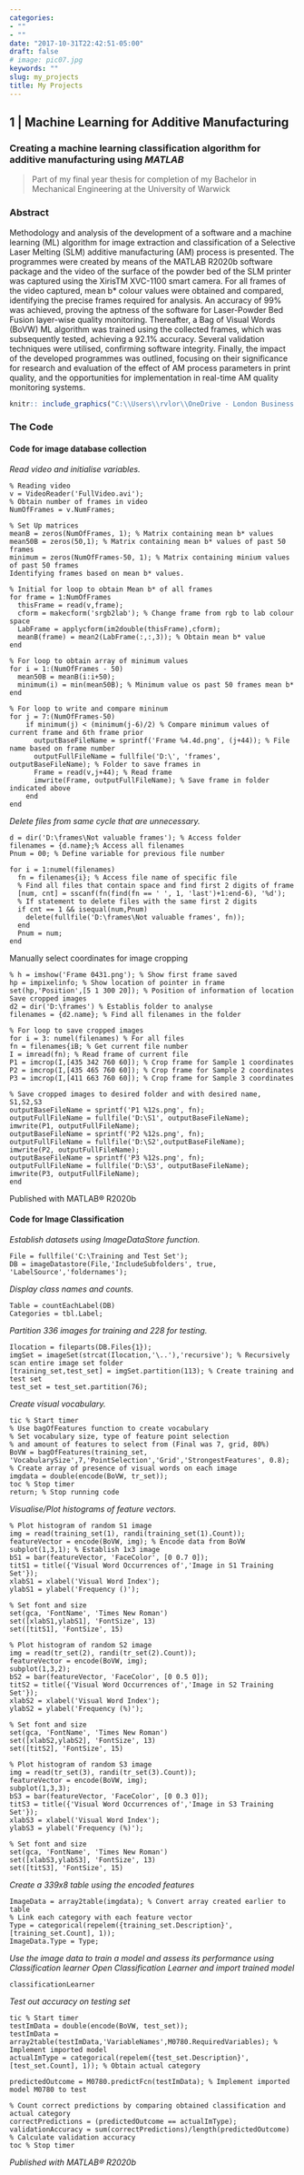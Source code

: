 ```yaml
---
categories:
- ""
- ""
date: "2017-10-31T22:42:51-05:00"
draft: false
# image: pic07.jpg
keywords: ""
slug: my_projects
title: My Projects
---
```


## 1 | Machine Learning for Additive Manufacturing 
### Creating a machine learning classification algorithm for additive manufacturing using *MATLAB*

> Part of my final year thesis for completion of my Bachelor in Mechanical Engineering at the University of Warwick

### Abstract

Methodology and analysis of the development of a software and a machine learning (ML) algorithm for image extraction and classification of a Selective Laser Melting (SLM) additive manufacturing (AM) process is presented. The programmes were created by means of the MATLAB R2020b software package and the video of the surface of the powder bed of the SLM printer was captured using the XirisTM XVC-1100 smart camera. For all frames of the video captured, mean b* colour values were obtained and compared, identifying the precise frames required for analysis. An accuracy of 99% was achieved, proving the aptness of the software for Laser-Powder Bed Fusion layer-wise quality monitoring. Thereafter, a Bag of Visual Words (BoVW) ML algorithm was trained using the collected frames, which was subsequently tested, achieving a 92.1% accuracy. Several validation techniques were utilised, confirming software integrity. Finally, the impact of the developed programmes was outlined, focusing on their significance for research and evaluation of the effect of AM process parameters in print quality, and the opportunities for implementation in real-time AM quality monitoring systems.


```r

knitr:: include_graphics("C:\\Users\\rvlor\\OneDrive - London Business School\\1. LBS\\2. MAM\\01. Term 1\\AM01. Applied Statistics with R\\My portfolio GIT\\My_website\\static\\img\\blogs\\Tech_Report2.png", error = FALSE)

```


### The Code

#### Code for image database collection 

*Read video and initialise variables.*

    % Reading video
    v = VideoReader('FullVideo.avi');
    % Obtain number of frames in video
    NumOfFrames = v.NumFrames;
  
    % Set Up matrices
    meanB = zeros(NumOfFrames, 1); % Matrix containing mean b* values
    mean50B = zeros(50,1); % Matrix containing mean b* values of past 50 frames
    minimum = zeros(NumOfFrames-50, 1); % Matrix containing minium values of past 50 frames
    Identifying frames based on mean b* values.
  
    % Initial for loop to obtain Mean b* of all frames
    for frame = 1:NumOfFrames
      thisFrame = read(v,frame);
      cform = makecform('srgb2lab'); % Change frame from rgb to lab colour space
      LabFrame = applycform(im2double(thisFrame),cform);
      meanB(frame) = mean2(LabFrame(:,:,3)); % Obtain mean b* value
    end

    % For loop to obtain array of minimum values
    for i = 1:(NumOfFrames - 50)
      mean50B = meanB(i:i+50);
      minimum(i) = min(mean50B); % Minimum value os past 50 frames mean b*
    end

    % For loop to write and compare mininum
    for j = 7:(NumOfFrames-50)
        if minimum(j) < (minimum(j-6)/2) % Compare minimum values of current frame and 6th frame prior
          outputBaseFileName = sprintf('Frame %4.4d.png', (j+44)); % File name based on frame number
          outputFullFileName = fullfile('D:\', 'frames', outputBaseFileName); % Folder to save frames in
          Frame = read(v,j+44); % Read frame
          imwrite(Frame, outputFullFileName); % Save frame in folder indicated above
        end
    end

*Delete files from same cycle that are unnecessary.*

    d = dir('D:\frames\Not valuable frames'); % Access folder
    filenames = {d.name};% Access all filenames
    Pnum = 00; % Define variable for previous file number
    
    for i = 1:numel(filenames)
      fn = filenames{i}; % Access file name of specific file
      % Find all files that contain space and find first 2 digits of frame
      [num, cnt] = sscanf(fn(find(fn == ' ', 1, 'last')+1:end-6), '%d');
      % If statement to delete files with the same first 2 digits
      if cnt == 1 && isequal(num,Pnum)
        delete(fullfile('D:\frames\Not valuable frames', fn));
      end
      Pnum = num;
    end

Manually select coordinates for image cropping

    % h = imshow('Frame 0431.png'); % Show first frame saved
    hp = impixelinfo; % Show location of pointer in frame
    set(hp,'Position',[5 1 300 20]); % Position of information of location
    Save cropped images
    d2 = dir('D:\frames') % Establis folder to analyse
    filenames = {d2.name}; % Find all filenames in the folder

    % For loop to save cropped images
    for i = 3: numel(filenames) % For all files
    fn = filenames{iB; % Get current file number
    I = imread(fn); % Read frame of current file
    P1 = imcrop(I,[435 342 760 60]); % Crop frame for Sample 1 coordinates
    P2 = imcrop(I,[435 465 760 60]); % Crop frame for Sample 2 coordinates
    P3 = imcrop(I,[411 663 760 60]); % Crop frame for Sample 3 coordinates

    % Save cropped images to desired folder and with desired name, S1,S2,S3
    outputBaseFileName = sprintf('P1 %12s.png', fn);
    outputFullFileName = fullfile('D:\S1', outputBaseFileName);
    imwrite(P1, outputFullFileName);
    outputBaseFileName = sprintf('P2 %12s.png', fn);
    outputFullFileName = fullfile('D:\S2',outputBaseFileName);
    imwrite(P2, outputFullFileName);
    outputBaseFileName = sprintf('P3 %12s.png', fn);
    outputFullFileName = fullfile('D:\S3', outputBaseFileName);
    imwrite(P3, outputFullFileName);
    end
Published with MATLAB® R2020b

 
#### Code for Image Classification 

*Establish datasets using ImageDataStore function.*

    File = fullfile('C:\Training and Test Set');
    DB = imageDatastore(File,'IncludeSubfolders', true, 'LabelSource','foldernames');
    
*Display class names and counts.*
    
    Table = countEachLabel(DB)
    Categories = tbl.Label;

*Partition 336 images for training and 228 for testing.*

    Ilocation = fileparts(DB.Files{1});
    imgSet = imageSet(strcat(Ilocation,'\..'),'recursive'); % Recursively scan entire image set folder
    [training_set,test_set] = imgSet.partition(113); % Create training and test set
    test_set = test_set.partition(76);
    
*Create visual vocabulary.*
    
    tic % Start timer
    % Use bagOfFeatures function to create vocabulary
    % Set vocabulary size, type of feature point selection
    % and amount of features to select from (Final was 7, grid, 80%)
    BoVW = bagOfFeatures(training_set, 'VocabularySize',7,'PointSelection','Grid','StrongestFeatures', 0.8);
    % Create array of presence of visual words on each image
    imgdata = double(encode(BoVW, tr_set));
    toc % Stop timer
    return; % Stop running code

*Visualise/Plot histograms of feature vectors.*

    % Plot histogram of random S1 image
    img = read(training_set(1), randi(training_set(1).Count));
    featureVector = encode(BoVW, img); % Encode data from BoVW
    subplot(1,3,1); % Establish 1x3 image
    bS1 = bar(featureVector, 'FaceColor', [0 0.7 0]);
    titS1 = title({'Visual Word Occurrences of','Image in S1 Training Set'});
    xlabS1 = xlabel('Visual Word Index');
    ylabS1 = ylabel('Frequency ()');

    % Set font and size
    set(gca, 'FontName', 'Times New Roman')
    set([xlabS1,ylabS1], 'FontSize', 13)
    set([titS1], 'FontSize', 15)
    
    % Plot histogram of random S2 image
    img = read(tr_set(2), randi(tr_set(2).Count));
    featureVector = encode(BoVW, img);
    subplot(1,3,2);
    bS2 = bar(featureVector, 'FaceColor', [0 0.5 0]);
    titS2 = title({'Visual Word Occurrences of','Image in S2 Training Set'});
    xlabS2 = xlabel('Visual Word Index');
    ylabS2 = ylabel('Frequency (%)');
    
    % Set font and size
    set(gca, 'FontName', 'Times New Roman')
    set([xlabS2,ylabS2], 'FontSize', 13)
    set([titS2], 'FontSize', 15)
    
    % Plot histogram of random S3 image
    img = read(tr_set(3), randi(tr_set(3).Count));
    featureVector = encode(BoVW, img);
    subplot(1,3,3);
    bS3 = bar(featureVector, 'FaceColor', [0 0.3 0]);
    titS3 = title({'Visual Word Occurrences of','Image in S3 Training Set'});
    xlabS3 = xlabel('Visual Word Index');
    ylabS3 = ylabel('Frequency (%)');
    
    % Set font and size
    set(gca, 'FontName', 'Times New Roman')
    set([xlabS3,ylabS3], 'FontSize', 13)
    set([titS3], 'FontSize', 15)

*Create a 339x8 table using the encoded features*

    ImageData = array2table(imgdata); % Convert array created earlier to table
    % Link each category with each feature vector
    Type = categorical(repelem({training_set.Description}', [training_set.Count], 1));
    ImageData.Type = Type;

*Use the image data to train a model and assess its performance using Classification learner*
*Open Classification Learner and import trained model*
    
    classificationLearner
    
*Test out accuracy on testing set*

    tic % Start timer
    testImData = double(encode(BoVW, test_set));
    testImData = array2table(testImData,'VariableNames',M0780.RequiredVariables); % Implement imported model
    actualImType = categorical(repelem({test_set.Description}', [test_set.Count], 1)); % Obtain actual category
    
    predictedOutcome = M0780.predictFcn(testImData); % Implement imported model M0780 to test

    % Count correct predictions by comparing obtained classification and actual category
    correctPredictions = (predictedOutcome == actualImType);
    validationAccuracy = sum(correctPredictions)/length(predictedOutcome) % Calculate validation accuracy
    toc % Stop timer
    
*Published with MATLAB® R2020b*


